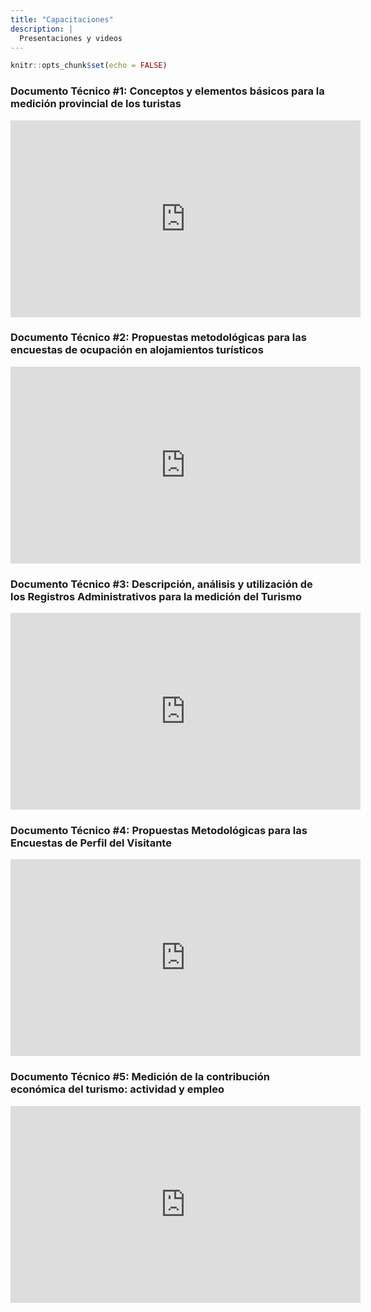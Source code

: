 ```yaml
---
title: "Capacitaciones"
description: |
  Presentaciones y videos
---
```


```r
knitr::opts_chunk$set(echo = FALSE)
```

### Documento Técnico #1: Conceptos y elementos básicos para la medición provincial de los turistas


<iframe width="560" height="315" src="https://www.youtube.com/embed/SgUjiOcxyxI" title="YouTube video player" frameborder="0" allow="accelerometer; autoplay; clipboard-write; encrypted-media; gyroscope; picture-in-picture" allowfullscreen></iframe>



### Documento Técnico #2: Propuestas metodológicas para las encuestas de ocupación en alojamientos turísticos

<iframe width="560" height="315" src="https://youtu.be/3t7umC-c9bc" title="YouTube video player" frameborder="0" allow="accelerometer; autoplay; clipboard-write; encrypted-media; gyroscope; picture-in-picture" allowfullscreen></iframe>



### Documento Técnico #3: Descripción, análisis y utilización de los Registros Administrativos para la medición del Turismo

<iframe width="560" height="315" src="https://youtu.be/dQEFXqjZM-U" title="YouTube video player" frameborder="0" allow="accelerometer; autoplay; clipboard-write; encrypted-media; gyroscope; picture-in-picture" allowfullscreen></iframe>



### Documento Técnico #4: Propuestas Metodológicas para las Encuestas de Perfil del Visitante



<iframe width="560" height="315" src="https://youtu.be/ePhemV6WsLQ" title="YouTube video player" frameborder="0" allow="accelerometer; autoplay; clipboard-write; encrypted-media; gyroscope; picture-in-picture" allowfullscreen></iframe>




### Documento Técnico #5: Medición de la contribución económica del turismo: actividad y empleo



<iframe width="560" height="315" src="https://youtu.be/wXNlFGQi0PM" title="YouTube video player" frameborder="0" allow="accelerometer; autoplay; clipboard-write; encrypted-media; gyroscope; picture-in-picture" allowfullscreen></iframe>



